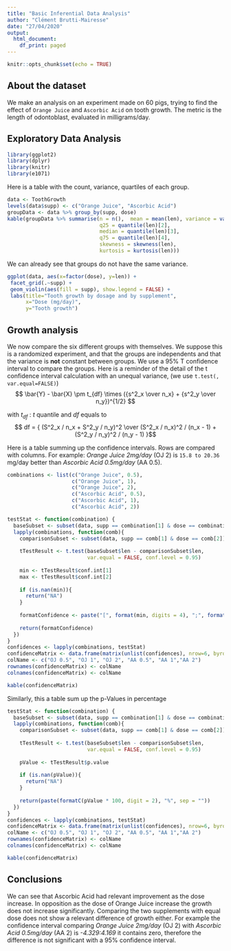 ```yaml
---
title: "Basic Inferential Data Analysis"
author: "Clément Brutti-Mairesse"
date: "27/04/2020"
output:
  html_document:
    df_print: paged
---
```


```r
knitr::opts_chunk$set(echo = TRUE)
```

## About the dataset
We make an analysis on an experiment made on 60 pigs, trying to find the effect of `Orange Juice` and `Ascorbic Acid` on tooth growth. The metric is the length of odontoblast, evaluated in milligrams/day.

## Exploratory Data Analysis
```r
library(ggplot2)
library(dplyr)
library(knitr)
library(e1071)
```

Here is a table with the count, variance, quartiles of each group.
```r
data <- ToothGrowth
levels(data$supp) <- c("Orange Juice", "Ascorbic Acid")
groupData <- data %>% group_by(supp, dose)
kable(groupData %>% summarise(n = n(),  mean = mean(len), variance = var(len), 
                              q25 = quantile(len)[2], 
                              median = quantile(len)[3], 
                              q75 = quantile(len)[4],
                              skewness = skewness(len),
                              kurtosis = kurtosis(len)))
```

We can already see that groups do not have the same variance.

```r
ggplot(data, aes(x=factor(dose), y=len)) + 
 facet_grid(.~supp) +
 geom_violin(aes(fill = supp), show.legend = FALSE) +
 labs(title="Tooth growth by dosage and by supplement", 
      x="Dose (mg/day)",
      y="Tooth growth")
```


## Growth analysis
We now compare the six different groups with themselves. We suppose this is a randomized experiment, and that the groups are independents and that the variance is **not** constant between groups. We use a 95% T confidence interval to compare the groups. Here is a reminder of the detail of the t confidence interval calculation with an unequal variance, (we use `t.test(, var.equal=FALSE)`)
$$
\bar{Y} - \bar{X} \pm
t_{df} \times ({s^2_x \over n_x} + {s^2_y \over n_y})^{1/2}
$$

with $t_{df}$ : $t$ quantile and $df$ equals to
$$ df = {
    (S^2_x / n_x + S^2_y / n_y)^2
    \over
    (S^2_x / n_x)^2 / (n_x - 1) +
    (S^2_y / n_y)^2 / (n_y - 1)
}$$

Here is a table summing up the confidence intervals. Rows are compared with columns. For example: *Orange Juice 2mg/day* (OJ 2) is `15.8 to 20.36` mg/day better than *Ascorbic Acid 0.5mg/day* (AA 0.5).

```r
combinations <- list(c("Orange Juice", 0.5), 
                     c("Orange Juice", 1), 
                     c("Orange Juice", 2),
                     c("Ascorbic Acid", 0.5), 
                     c("Ascorbic Acid", 1), 
                     c("Ascorbic Acid", 2))

testStat <- function(combination) {
  baseSubset <- subset(data, supp == combination[1] & dose == combination[2])
  lapply(combinations, function(comb){
    comparisonSubset <- subset(data, supp == comb[1] & dose == comb[2])
    
    tTestResult <- t.test(baseSubset$len - comparisonSubset$len, 
                          var.equal = FALSE, conf.level = 0.95)
    
    min <- tTestResult$conf.int[1]
    max <- tTestResult$conf.int[2]
    
    if (is.nan(min)){
      return("NA")
    }
    
    formatConfidence <- paste("[", format(min, digits = 4), ";", format(max, digits=4), "]", sep = "")
    
    return(formatConfidence)
  })
}
confidences <- lapply(combinations, testStat)
confidenceMatrix <- data.frame(matrix(unlist(confidences), nrow=6, byrow=6))
colName <- c("OJ 0.5", "OJ 1", "OJ 2", "AA 0.5", "AA 1","AA 2")
rownames(confidenceMatrix) <- colName
colnames(confidenceMatrix) <- colName

kable(confidenceMatrix)
```

Similarly, this a table sum up the p-Values in percentage
```r
testStat <- function(combination) {
  baseSubset <- subset(data, supp == combination[1] & dose == combination[2])
  lapply(combinations, function(comb){
    comparisonSubset <- subset(data, supp == comb[1] & dose == comb[2])
    
    tTestResult <- t.test(baseSubset$len - comparisonSubset$len, 
                          var.equal = FALSE, conf.level = 0.95)
    
    pValue <- tTestResult$p.value
    
    if (is.nan(pValue)){
      return("NA")
    }
    
    return(paste(formatC(pValue * 100, digit = 2), "%", sep = ""))
  })
}
confidences <- lapply(combinations, testStat)
confidenceMatrix <- data.frame(matrix(unlist(confidences), nrow=6, byrow=6))
colName <- c("OJ 0.5", "OJ 1", "OJ 2", "AA 0.5", "AA 1","AA 2")
rownames(confidenceMatrix) <- colName
colnames(confidenceMatrix) <- colName

kable(confidenceMatrix)
```


## Conclusions
We can see that Ascorbic Acid had relevant improvement as the dose increase. In opposition as the dose of Orange Juice increase the growth does not increase significantly. Comparing the two supplements with equal dose does not show a relevant difference of growth either. For example the confidence interval comparing *Orange Juice 2mg/day* (OJ 2) with *Ascorbic Acid 0.5mg/day* (AA 2) is *-4.329:4.169* it contains zero, therefore the difference is not significant with a 95% confidence interval.
